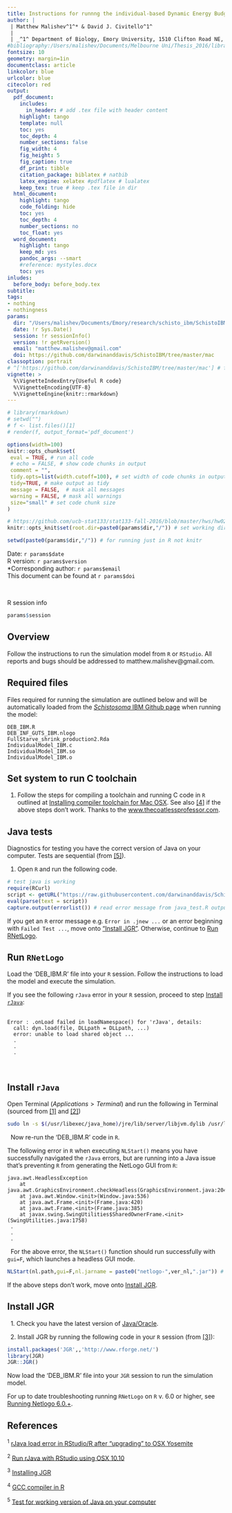 ```yaml
---
title: Instructions for runnng the individual-based Dynamic Energy Budget _Schistosoma_ population model (SIDEB) on Mac OSX     
author: |
 | Matthew Malishev^1^* & David J. Civitello^1^   
 |  
 | _^1^ Department of Biology, Emory University, 1510 Clifton Road NE, Atlanta, GA, USA, 30322_
#bibliography:/Users/malishev/Documents/Melbourne Uni/Thesis_2016/library.bib
fontsize: 10
geometry: margin=1in
documentclass: article
linkcolor: blue  
urlcolor: blue
citecolor: red
output:
  pdf_document:
    includes:
      in_header: # add .tex file with header content
    highlight: tango
    template: null
    toc: yes
    toc_depth: 4
    number_sections: false
    fig_width: 4
    fig_height: 5
    fig_caption: true
    df_print: tibble 
    citation_package: biblatex # natbib
    latex_engine: xelatex #pdflatex # lualatex
    keep_tex: true # keep .tex file in dir 
  html_document:
    highlight: tango
    code_folding: hide
    toc: yes
    toc_depth: 4
    number_sections: no
    toc_float: yes
  word_document:
    highlight: tango
    keep_md: yes
    pandoc_args: --smart
    #reference: mystyles.docx
    toc: yes
inludes:
  before_body: before_body.tex
subtitle: 
tags:
- nothing
- nothingness
params: 
  dir: "/Users/malishev/Documents/Emory/research/schisto_ibm/SchistoIBM/mac"
  date: !r Sys.Date()
  session: !r sessionInfo()  
  version: !r getRversion()
  email: "matthew.malishev@gmail.com"
  doi: https://github.com/darwinanddavis/SchistoIBM/tree/master/mac
classoption: portrait
# ^['https://github.com/darwinanddavis/SchistoIBM/tree/master/mac'] # footnote
vignette: >
  %\VignetteIndexEntry{Useful R code}
  %\VignetteEncoding{UTF-8}
  %\VignetteEngine{knitr::rmarkdown}
---
```


<script type="text/x-mathjax-config">
  MathJax.Hub.Config({ TeX: { equationNumbers: {autoNumber: "all"} } });
</script>

```r
# library(rmarkdown)
# setwd("")
# f <- list.files()[1]
# render(f, output_format='pdf_document')
```

```r
options(width=100)
knitr::opts_chunk$set(
 eval = TRUE, # run all code
 # echo = FALSE, # show code chunks in output 
 comment = "",
 tidy.opts=list(width.cutoff=100), # set width of code chunks in output
 tidy=TRUE, # make output as tidy
 message = FALSE,  # mask all messages
 warning = FALSE, # mask all warnings 
 size="small" # set code chunk size
)

# https://github.com/ucb-stat133/stat133-fall-2016/blob/master/hws/hw02-tables-ggplot.Rmd
knitr::opts_knit$set(root.dir=paste0(params$dir,"/")) # set working dir

setwd(paste0(params$dir,"/")) # for running just in R not knitr
```

\newpage   

Date: `r params$date`  
R version: `r params$version`  
*Corresponding author: `r params$email`  
This document can be found at `r params$doi`  

\  

R session info 

```r
params$session
```      

\newpage  

## Overview  

Follow the instructions to run the simulation model from `R` or `RStudio`. All reports and bugs should be addressed to matthew.malishev@gmail.com.   

## Required files  
Files required for running the simulation are outlined below and will be automatically loaded from the [*Schistosoma* IBM Github page](https://github.com/darwinanddavis/SchistoIBM) when running the model:  

```
DEB_IBM.R
DEB_INF_GUTS_IBM.nlogo
FullStarve_shrink_production2.Rda
IndividualModel_IBM.c
IndividualModel_IBM.so
IndividualModel_IBM.o
```

## Set system to run C toolchain  
1. Follow the steps for compiling a toolchain and running C code in `R` outlined at [Installing compiler toolchain for Mac OSX](https://thecoatlessprofessor.com/programming/r-compiler-tools-for-rcpp-on-macos/). See also [[4]](#references) if the above steps don't work. Thanks to the [www.thecoatlessprofessor.com](www.thecoatlessprofessor.com).         

## Java tests  
Diagnostics for testing you have the correct version of Java on your computer. Tests are sequential (from [[5]](#references)).     

1. Open `R` and run the following code.  

```r
# test java is working
require(RCurl)
script <- getURL("https://raw.githubusercontent.com/darwinanddavis/SchistoIBM/master/mac/java_test.R", ssl.verifypeer = FALSE)
eval(parse(text = script))
capture.output(errorlist()) # read error message from java_test.R output

```

If you get an `R` error message e.g. `Error in .jnew ...` or an error beginning with `Failed Test ...`, move onto ["Install JGR"](#install-jgr). Otherwise, continue to [Run RNetLogo](#run-rnetlogo).    

## Run `RNetLogo`  

Load the 'DEB_IBM.R' file into your `R` session. Follow the instructions to load the model and execute the simulation.  

If you see the following `rJava` error in your `R` session, proceed to step [Install `rJava`](#install-rjava):  
\  
\  
```
Error : .onLoad failed in loadNamespace() for 'rJava', details:
  call: dyn.load(file, DLLpath = DLLpath, ...)
  error: unable to load shared object ...
  .  
  .  
  .  
```
\  
\  

## Install `rJava`  

Open Terminal ($Applications > Terminal$) and run the following in Terminal (sourced from [[1]](#references) and [[2]](#references)) 
\  
```bash
sudo ln -s $(/usr/libexec/java_home)/jre/lib/server/libjvm.dylib /usr/local/lib
```
\  
Now re-run the 'DEB_IBM.R' code in `R`.  

The following error in `R` when executing `NLStart()` means you have successfully navigated the `rJava` errors, but are running into a Java issue that's preventing `R` from generating the NetLogo GUI from `R`:
\  
\  
```
java.awt.HeadlessException
    at java.awt.GraphicsEnvironment.checkHeadless(GraphicsEnvironment.java:204)
    at java.awt.Window.<init>(Window.java:536)
    at java.awt.Frame.<init>(Frame.java:420)
    at java.awt.Frame.<init>(Frame.java:385)
    at javax.swing.SwingUtilities$SharedOwnerFrame.<init>(SwingUtilities.java:1758)  
 .   
 .  
 .  
```  
\  
For the above error, the `NLStart()` function should run successfully with `gui=F`, which launches a headless GUI mode.
\  
```r
NLStart(nl.path,gui=F,nl.jarname = paste0("netlogo-",ver_nl,".jar")) # open netlogo w/o gui
```

If the above steps don't work, move onto [Install JGR](#install-jgr).      

## Install JGR  
\  
1. Check you have the latest version of [Java/Oracle](https://www.oracle.com/technetwork/java/javase/downloads/index-jsp-138363.html).  

2. Install JGR by running the following code in your `R` session (from [[3]](#references)):
\  
```r
install.packages('JGR',,'http://www.rforge.net/')
library(JGR)
JGR::JGR()
```

Now load the 'DEB_IBM.R' file into your `JGR` session to run the simulation model.   

For up to date troubleshooting running `RNetLogo` on `R` v. 6.0 or higher, see [Running Netlogo 6.0.+](https://github.com/NetLogo/NetLogo/issues/1282).  

## References  
^1^ [rJava load error in RStudio/R after “upgrading” to OSX Yosemite](https://stackoverflow.com/questions/30738974/rjava-load-error-in-rstudio-r-after-upgrading-to-osx-yosemite)      

^2^ [Run rJava with RStudio using OSX 10.10](http://paulklemm.com/blog/2015-02-20-run-rjava-with-rstudio-under-osx-10-dot-10/)  

^3^ [Installing JGR](https://github.com/markush81/JGR) 

^4^ [GCC compiler in R](https://stackoverflow.com/questions/1616983/building-r-packages-using-alternate-gcc)  

^5^ [Test for working version of Java on your computer](https://stackoverflow.com/questions/14915898/rnetlogo-function-nlstart-fails-to-launch-gui)  
